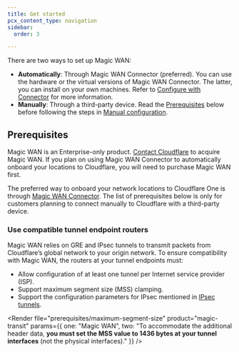 ```yaml
---
title: Get started
pcx_content_type: navigation
sidebar:
  order: 3

---
```



There are two ways to set up Magic WAN:

- **Automatically**: Through Magic WAN Connector (preferred). You can use the hardware or the virtual versions of Magic WAN Connector. The latter, you can install on your own machines. Refer to [Configure with Connector](/magic-wan/configuration/connector/) for more information.
- **Manually**: Through a third-party device. Read the [Prerequisites](#prerequisites) below before following the steps in [Manual configuration](/magic-wan/configuration/manually/).

## Prerequisites

Magic WAN is an Enterprise-only product. [Contact Cloudflare](https://www.cloudflare.com/magic-wan/) to acquire Magic WAN. If you plan on using Magic WAN Connector to automatically onboard your locations to Cloudflare, you will need to purchase Magic WAN first.

The preferred way to onboard your network locations to Cloudflare One is through [Magic WAN Connector](/magic-wan/configuration/connector/). The list of prerequisites below is only for customers planning to connect manually to Cloudflare with a third-party device.

### Use compatible tunnel endpoint routers

Magic WAN relies on <GlossaryTooltip term="GRE tunnel" link="/magic-wan/reference/tunnels/">GRE</GlossaryTooltip> and <GlossaryTooltip term="IPsec tunnel" link="/magic-wan/reference/tunnels/#ipsec-tunnels">IPsec tunnels</GlossaryTooltip> to transmit packets from Cloudflare’s global network to your origin network. To ensure compatibility with Magic WAN, the routers at your tunnel endpoints must:

- Allow configuration of at least one tunnel per Internet service provider (ISP).
- Support <GlossaryTooltip term="maximum segment size (MSS)">maximum segment size (MSS)</GlossaryTooltip> clamping.
- Support the configuration parameters for IPsec mentioned in [IPsec tunnels](/magic-wan/reference/tunnels/#supported-configuration-parameters).

<Render file="prerequisites/maximum-segment-size" product="magic-transit" params={{ one: "Magic WAN", two: "To accommodate the additional header data, **you must set the MSS value to 1436 bytes at your tunnel interfaces** (not the physical interfaces)." }} />

<Render file="prerequisites/router-vendor-guidelines-mss-settings-origin" product="magic-transit" />
